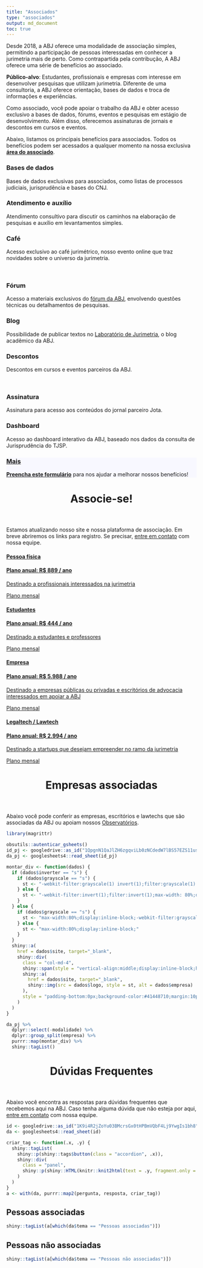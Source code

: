 ```yaml
---
title: "Associados"
type: "associados"
output: md_document
toc: true
---
```


Desde 2018, a ABJ oferece uma modalidade de associação simples, permitindo a participação de pessoas interessadas em conhecer a jurimetria mais de perto. Como contrapartida pela contribução, A ABJ oferece uma série de benefícios ao associado.

**Público-alvo**: Estudantes, profissionais e empresas com interesse em desenvolver pesquisas que utilizam jurimetria. Diferente de uma consultoria, a ABJ oferece orientação, bases de dados e troca de informações e experiências.

Como associado, você pode apoiar o trabalho da ABJ e obter acesso exclusivo a bases de dados, fórums, eventos e pesquisas em estágio de desenvolvimento. Além disso, oferecemos assinaturas de jornais e descontos em cursos e eventos.

Abaixo, listamos os principais benefícios para associados. Todos os benefícios podem ser acessados a qualquer momento na nossa exclusiva [**área do associado**](https://abjur.shinyapps.io/associados).

<div id="contact">

<!--linha 1-->
<div class="row contact-info">

<div class="col-md-4">
<div>
<i class="fas fa-database"></i>
<h3>Bases de dados</h3>
<p>Bases de dados exclusivas para associados, como listas de processos judiciais, jurisprudência e bases do CNJ.</p>
</div>
</div>

<div class="col-md-4">
<div>
<i class="fas fa-comment-dots"></i>
<h3>Atendimento e auxílio</h3>
<p>Atendimento consultivo para discutir os caminhos na elaboração de pesquisas e auxílio em levantamentos simples.</p>
</div>
</div>

<div class="col-md-4">
<div>
<i class="fas fa-coffee"></i>
<h3>Café</h3>
<p>Acesso exclusivo ao café jurimétrico, nosso evento online que traz novidades sobre o universo da jurimetria.</p>
</div>
</div>

</div>

<br/>

<!--linha 2-->
<div class="row contact-info">

<div class="col-md-4">
<div>
<i class="fab fa-discourse"></i>
<h3>Fórum</h3>
<p>Acesso a materiais exclusivos do <a href="https://forum.abj.org.br" target="_blank">fórum da ABJ</a>, envolvendo questões técnicas ou detalhamentos de pesquisas.</p>
</div>
</div>

<div class="col-md-4">
<div>
<i class="fas fa-flask"></i>
<h3>Blog</h3>
<p>Possibilidade de publicar textos no <a href="https://lab.abj.org.br" target="_blank">Laboratório de Jurimetria</a>, o blog acadêmico da ABJ.</p>

</div>
</div>

<div class="col-md-4">
<div>
<i class="fas fa-percent"></i>
<h3>Descontos</h3>
<p>Descontos em cursos e eventos parceiros da ABJ.</p>
</div>
</div>

</div>

<br/>
<!--linha 3-->

<div class="row contact-info">

<div class="col-md-4">
<div>
<i class="fas fa-newspaper"></i>
<h3>Assinatura</h3>
<p>Assinatura para acesso aos conteúdos do jornal parceiro Jota.</p>
</div>
</div>

<div class="col-md-4">
<div>
<i class="fas fa-chart-area"></i>
<h3>Dashboard</h3>
<p>Acesso ao dashboard interativo da ABJ, baseado nos dados da consulta de Jurisprudência do TJSP.</p>
</div>
</div>

<a href="https://docs.google.com/forms/d/e/1FAIpQLSdymc2juV7SKG7_ZBKPGn7lmFDvno-Nd4dxb9NVpenP8Siovw/viewform"><div class="col-md-4" style="background: #f8f8ff" target="_blank">
<div>
<i class="fas fa-question"></i>
<h3>Mais</h3>

<p><a href="https://docs.google.com/forms/d/e/1FAIpQLSdymc2juV7SKG7_ZBKPGn7lmFDvno-Nd4dxb9NVpenP8Siovw/viewform" target="_blank"><strong>Preencha este formulário</strong></a> para nos ajudar a melhorar nossos benefícios!</p></a>

</div>
</div>

</div>

<!--fim da linha-->
</div>

<!--botoes de associados --->

<header class="section-header">
<h1>Associe-se!</h1>
</header>


Estamos atualizando nosso site e nossa plataforma de associação. Em breve abriremos os links para registro. Se precisar, <a href="/contato">entre em contato</a> com nossa equipe.

<div class="row associe-se">

<div class="col-md-6">
<a href="https://app.glueup.com/membership/5705/apply/" target="_blank"><div>
<i class="fas fa-user-tie"></i>
<h4>Pessoa física</h4>
<h4>Plano anual: R$ 889 / ano</h4>
<p>Destinado a profissionais interessados na jurimetria</p>
<p style="font-size:14px;"><a href="https://app.glueup.com/membership/5641/apply/" target="_blank">Plano mensal</a></p>
</div></a>


</div>
<div class="col-md-6">
<a href="https://app.glueup.com/membership/5706/apply/" target="_blank"><div>
<i class="fas fa-graduation-cap"></i>
<h4>Estudantes</h3>
<h4>Plano anual: R$ 444 / ano</h3>
<p>Destinado a estudantes e professores</p>
<p style="font-size:14px;"><a href="https://app.glueup.com/membership/5704/apply/" target="_blank">Plano mensal</a></p>
</div></a>
</div>
</div>

<div class="row associe-se">

<div class="col-md-6">
<a href="https://app.glueup.com/membership/5708/apply/" target="_blank"><div>
<i class="fas fa-building"></i>
<h4>Empresa</h4>
<h4>Plano anual: R$ 5.988 / ano</h4>
<p>Destinado a empresas públicas ou privadas e escritórios de advocacia interessados em apoiar a ABJ</p>
<p style="font-size:14px;"><a href="https://app.glueup.com/membership/5707/apply/" target="_blank">Plano mensal</a></p>
</div></a>
</div>
<div class="col-md-6">
<a href="https://app.glueup.com/membership/5878/apply/" target="_blank"><div>
<i class="fas fa-home"></i>
<h4>Legaltech / Lawtech</h4>
<h4>Plano anual: R$ 2.994 / ano</h4>
<p>Destinado a startups que desejam empreender no ramo da jurimetria</p>
<p style="font-size:14px;"><a href="https://app.glueup.com/membership/5877/apply/" target="_blank">Plano mensal</a></p>
</div></a>
</div>
</div>


<header class="section-header">
<h1 id="faq">Empresas associadas</h1>
</header>

Abaixo você pode conferir as empresas, escritórios e lawtechs que são associadas da ABJ ou apoiam nossos [Observatórios](https://obs.abj.org.br).

<div class="row" style="align:center;">

```r
library(magrittr)

obsutils::autenticar_gsheets()
id_pj <- googledrive::as_id("1QpgnN1QaJlZH6zgqviLb0zNCdedW7lBS57EZS11uspg")
da_pj <- googlesheets4::read_sheet(id_pj)

montar_div <- function(dados) {
  if (dados$inverter == "s") {
    if (dados$grayscale == "s") {
      st <- "-webkit-filter:grayscale(1) invert(1);filter:grayscale(1) invert(1);max-width: 80%;display:inline-block;"
    } else {
      st <- "-webkit-filter:invert(1);filter:invert(1);max-width: 80%;display:inline-block;"
    }
  } else {
    if (dados$grayscale == "s") {
      st <- "max-width:80%;display:inline-block;-webkit-filter:grayscale(.5);filter:grayscale(.5);"
    } else {
      st <- "max-width:80%;display:inline-block;"
    }
  }
  shiny::a(
    href = dados$site, target="_blank",
    shiny::div(
      class = "col-md-4",
      shiny::span(style = "vertical-align:middle;display:inline-block;height:100%;"),
      shiny::a(
        href = dados$site, target="_blank", 
        shiny::img(src = dados$logo, style = st, alt = dados$empresa)
      ),
      style = "padding-bottom:0px;background-color:#41448710;margin:10px 0px 0px 0px;min-height:200px;"
    )
  )
}

da_pj %>% 
  dplyr::select(-modalidade) %>% 
  dplyr::group_split(empresa) %>% 
  purrr::map(montar_div) %>% 
  shiny::tagList()

```


</div>

<!-- FAQ -->

<header class="section-header">
<h1 id="faq">Dúvidas Frequentes</h1>
</header>

Abaixo você encontra as respostas para dúvidas frequentes que recebemos aqui na ABJ. Caso tenha alguma dúvida que não esteja por aqui, [entre em contato](/contato) com nossa equipe.


```r
id <- googledrive::as_id("1K9i4R2jZoYu03BMcrsGx0tHPBmVQbF4Lj9YwgIs1bh8")
da <- googlesheets4::read_sheet(id)

criar_tag <- function(.x, .y) {
  shiny::tagList(
    shiny::p(shiny::tags$button(class = "accordion", .x)),
    shiny::div(
      class = "panel", 
      shiny::p(shiny::HTML(knitr::knit2html(text = .y, fragment.only = TRUE)))
    )
  )
}
a <- with(da, purrr::map2(pergunta, resposta, criar_tag))
```

<h2>Pessoas associadas</h2>


```r
shiny::tagList(a[which(da$tema == "Pessoas associadas")])
```

<h2>Pessoas não associadas</h2>

```r
shiny::tagList(a[which(da$tema == "Pessoas não associadas")])
```

